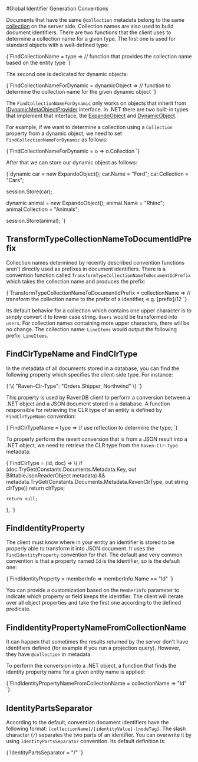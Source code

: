 
#Global Identifier Generation Conventions



Documents that have the same `@collection` metadata belong to the same [collection](../../../client-api/faq/what-is-a-collection.mdx) on the server side. Collection names are also used to build document identifiers. There are two functions that the client uses to determine a collection name for a given type. The first one is used for standard objects with a well-defined type:

<TabItem value="find_type_collection_name" label="find_type_collection_name">
<CodeBlock language="csharp">
{`FindCollectionName = type => // function that provides the collection name based on the entity type
`}
</CodeBlock>
</TabItem>

The second one is dedicated for dynamic objects:

<TabItem value="find_dynamic_collection_name" label="find_dynamic_collection_name">
<CodeBlock language="csharp">
{`FindCollectionNameForDynamic =
    dynamicObject => // function to determine the collection name for the given dynamic object
`}
</CodeBlock>
</TabItem>

<Admonition type="info" title="What is a Dynamic Object?" id="what-is-a-dynamic-object" href="#what-is-a-dynamic-object">

The `FindCollectionNameForDynamic` only works on objects that inherit from [IDynamicMetaObjectProvider](https://docs.microsoft.com/en-us/dotnet/api/system.dynamic.idynamicmetaobjectprovider) interface. In .NET there are two built-in types that implement that interface, the [ExpandoObject](https://docs.microsoft.com/en-us/dotnet/api/system.dynamic.expandoobject) and [DynamicObject](https://docs.microsoft.com/en-us/dotnet/api/system.dynamic.dynamicobject).

For example, if we want to determine a collection using a `Collection` property from a dynamic object, we need to set `FindCollectionNameForDynamic` as follows:

<TabItem value="find_dynamic_collection_name_sample_1" label="find_dynamic_collection_name_sample_1">
<CodeBlock language="csharp">
{`FindCollectionNameForDynamic = o => o.Collection
`}
</CodeBlock>
</TabItem>

After that we can store our dynamic object as follows:

<TabItem value="find_dynamic_collection_name_sample_2" label="find_dynamic_collection_name_sample_2">
<CodeBlock language="csharp">
{`dynamic car = new ExpandoObject();
car.Name = "Ford";
car.Collection = "Cars";

session.Store(car);

dynamic animal = new ExpandoObject();
animal.Name = "Rhino";
animal.Collection = "Animals";

session.Store(animal);
`}
</CodeBlock>
</TabItem>

</Admonition>

## TransformTypeCollectionNameToDocumentIdPrefix

Collection names determined by recently described convention functions aren't directly used as prefixes in document identifiers. There is a convention function called `TransformTypeCollectionNameToDocumentIdPrefix` which takes the collection name and produces the prefix:

<TabItem value="transform_collection_name_to_prefix" label="transform_collection_name_to_prefix">
<CodeBlock language="csharp">
{`TransformTypeCollectionNameToDocumentIdPrefix =
    collectionName => // transform the collection name to the prefix of a identifier, e.g. [prefix]/12
`}
</CodeBlock>
</TabItem>

Its default behavior for a collection which contains one upper character is to simply convert it to lower case string. `Users` would be transformed into `users`. For collection names containing more upper characters, there will be no change. The collection name: `LineItems` would output the following prefix: `LineItems`.

## FindClrTypeName and FindClrType

In the metadata of all documents stored in a database, you can find the following property which specifies the client-side type. For instance:

<TabItem value="json" label="json">
<CodeBlock language="json">
{`\{
    "Raven-Clr-Type": "Orders.Shipper, Northwind"
\}
`}
</CodeBlock>
</TabItem>

This property is used by RavenDB client to perform a conversion between a .NET object and a JSON document stored in a database. A function responsible for retrieving the CLR type of an entity is defined by `FindClrTypeName` convention:

<TabItem value="find_type_name" label="find_type_name">
<CodeBlock language="csharp">
{`FindClrTypeName = type => // use reflection to determine the type;
`}
</CodeBlock>
</TabItem>

To properly perform the revert conversion that is from a JSON result into a .NET object, we need to retrieve the CLR type from the `Raven-Clr-Type` metadata:

<TabItem value="find_clr_type" label="find_clr_type">
<CodeBlock language="csharp">
{`FindClrType = (id, doc) =>
\{
    if (doc.TryGet(Constants.Documents.Metadata.Key, out BlittableJsonReaderObject metadata) &&
        metadata.TryGet(Constants.Documents.Metadata.RavenClrType, out string clrType))
        return clrType;

    return null;
\},
`}
</CodeBlock>
</TabItem>

## FindIdentityProperty

The client must know where in your entity an identifier is stored to be properly able to transform it into JSON document. It uses the `FindIdentityProperty` convention for that. The default and very common convention is that a property named `Id` is the identifier, so is the default one:

<TabItem value="find_identity_property" label="find_identity_property">
<CodeBlock language="csharp">
{`FindIdentityProperty = memberInfo => memberInfo.Name == "Id"
`}
</CodeBlock>
</TabItem>

You can provide a customization based on the `MemberInfo` parameter to indicate which property or field keeps the identifier. The client will iterate over all object properties and take the first one according to the defined predicate.

## FindIdentityPropertyNameFromCollectionName

It can happen that sometimes the results returned by the server don't have identifiers defined (for example if you run a projection query). However, they have `@collection` in metadata.

To perform the conversion into a .NET object, a function that finds the identity property name for a given entity name is applied:

<TabItem value="find_identity_property_name_from_collection_name" label="find_identity_property_name_from_collection_name">
<CodeBlock language="csharp">
{`FindIdentityPropertyNameFromCollectionName = collectionName => "Id"
`}
</CodeBlock>
</TabItem>

## IdentityPartsSeparator

According to the default, convention document identifiers have the following format: `[collectionName]/[identityValue]-[nodeTag]`. The slash character (`/`) separates the two parts of an identifier.
You can overwrite it by using `IdentityPartsSeparator` convention. Its default definition is:

<TabItem value="identity_part_separator" label="identity_part_separator">
<CodeBlock language="csharp">
{`IdentityPartsSeparator = "/"
`}
</CodeBlock>
</TabItem>


